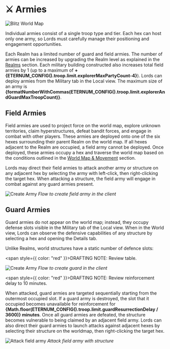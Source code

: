 
# ⚔️ Armies

<img src="/images/covers/06.png" alt="Blitz World Map" className="w-full rounded-lg my-6" />

Individual armies consist of a single troop type and tier. Each hex can host only one army, so Lords must carefully manage their positioning and
engagement opportunities.

Each Realm has a limited number of guard and field armies. The number of armies can be increased by upgrading
the Realm level as explained in the [Realms](/blitz/realms/realm) section.
Each military building constructed also increases total field armies by 1 (up to a maximum of
**+{ETERNUM_CONFIG().troop.limit.explorerMaxPartyCount-4}**). Lords can deploy armies from the Military tab in the Local
view. The maximum size of an army is
**{formatNumberWithCommas(ETERNUM_CONFIG().troop.limit.explorerAndGuardMaxTroopCount)}**.

## Field Armies

Field armies are used to project force on the world map, explore unknown territories, claim hyperstructures, defeat bandit forces, and engage in combat with other players. These armies are deployed onto one of the six hexes surrounding their parent Realm on the world map. If all hexes adjacent to the Realm are occupied, a field army cannot be deployed. Once deployed, these armies occupy a hex and traverse the world map based on the conditions outlined in the [World Map & Movement](/blitz/worldmap-movement/movement) section.

Lords may direct their field armies to attack another army or structure on any adjacent hex by selecting the army with
left-click, then right-clicking the target hex. When attacking a structure, the field army will engage in combat against
any guard armies present.

<div style={{ display: "flex", flexDirection: "column", alignItems: "center" }}>
  <img src="/gifs/create-explorer.gif" alt="Create Army" />
  <em>Flow to create field army in the client</em>
</div>

## Guard Armies

Guard armies do not appear on the world map; instead, they occupy defense slots visible in the Military tab of the Local
view. When in the World view, Lords can observe the defensive capabilities of any structure by selecting a hex and
opening the Details tab.

Unlike Realms, world structures have a static number of defence slots:

<span style={{ color: "red" }}>DRAFTING NOTE: Review table.</span>

<WorldStructureDefenseSlotsTable />

<div style={{ display: "flex", flexDirection: "column", alignItems: "center" }}>
  <img src="/gifs/create-guard.gif" alt="Create Army" />
  <em>Flow to create guard in the client</em>
</div>

<span style={{ color: "red" }}>DRAFTING NOTE: Review reinforcement delay to 10 minutes.</span>

When attacked, guard armies are targeted sequentially starting from the outermost occupied slot. If a guard army is
destroyed, the slot that it occupied becomes unavailable for reinforcement for
**{Math.floor(ETERNUM_CONFIG().troop.limit.guardResurrectionDelay / 3600)} minutes**. Once all guard armies are defeated,
the structure becomes vulnerable to being claimed by an adjacent field army. Lords can also direct their guard armies to launch attacks against adjacent hexes by selecting their
structure on the worldmap, then right-clicking the target hex.

<div style={{ display: "flex", flexDirection: "column", alignItems: "center" }}>
  <img src="/gifs/attack-from-structure.gif" alt="Attack field army" />
  <em>Attack field army with structure</em>
</div>

